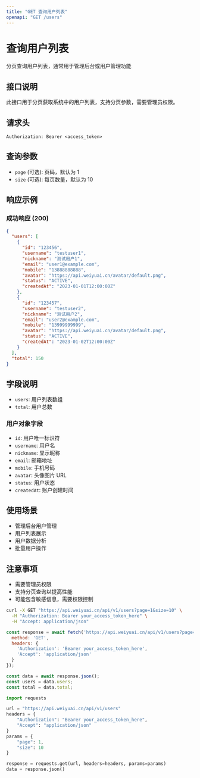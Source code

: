 ```yaml
---
title: "GET 查询用户列表"
openapi: "GET /users"
---
```


<div style={{ display: 'flex', justifyContent: 'space-between', alignItems: 'center', marginBottom: '20px' }}>
  <div>
    <h1 style={{ margin: 0 }}>查询用户列表</h1>
    <p style={{ margin: '8px 0 0 0', color: '#6B7280' }}>分页查询用户列表，通常用于管理后台或用户管理功能</p>
  </div>
  <TryButton title="Try it" endpoint="https://api.weiyuai.cn/users" method="GET" apiTitle="查询用户列表" />
</div>

## 接口说明

此接口用于分页获取系统中的用户列表，支持分页参数，需要管理员权限。

## 请求头

```
Authorization: Bearer <access_token>
```

## 查询参数

- `page` (可选): 页码，默认为 1
- `size` (可选): 每页数量，默认为 10

## 响应示例

### 成功响应 (200)

```json
{
  "users": [
    {
      "id": "123456",
      "username": "testuser1",
      "nickname": "测试用户1",
      "email": "user1@example.com",
      "mobile": "13888888888",
      "avatar": "https://api.weiyuai.cn/avatar/default.png",
      "status": "ACTIVE",
      "createdAt": "2023-01-01T12:00:00Z"
    },
    {
      "id": "123457",
      "username": "testuser2",
      "nickname": "测试用户2",
      "email": "user2@example.com",
      "mobile": "13999999999",
      "avatar": "https://api.weiyuai.cn/avatar/default.png",
      "status": "ACTIVE",
      "createdAt": "2023-01-02T12:00:00Z"
    }
  ],
  "total": 150
}
```

## 字段说明

- `users`: 用户列表数组
- `total`: 用户总数

### 用户对象字段

- `id`: 用户唯一标识符
- `username`: 用户名
- `nickname`: 显示昵称
- `email`: 邮箱地址
- `mobile`: 手机号码
- `avatar`: 头像图片 URL
- `status`: 用户状态
- `createdAt`: 账户创建时间

## 使用场景

- 管理后台用户管理
- 用户列表展示
- 用户数据分析
- 批量用户操作

## 注意事项

- 需要管理员权限
- 支持分页查询以提高性能
- 可能包含敏感信息，需要权限控制

<RequestExample>

```bash cURL
curl -X GET "https://api.weiyuai.cn/api/v1/users?page=1&size=10" \
  -H "Authorization: Bearer your_access_token_here" \
  -H "Accept: application/json"
```

```javascript JavaScript
const response = await fetch('https://api.weiyuai.cn/api/v1/users?page=1&size=10', {
  method: 'GET',
  headers: {
    'Authorization': 'Bearer your_access_token_here',
    'Accept': 'application/json'
  }
});

const data = await response.json();
const users = data.users;
const total = data.total;
```

```python Python
import requests

url = "https://api.weiyuai.cn/api/v1/users"
headers = {
    "Authorization": "Bearer your_access_token_here",
    "Accept": "application/json"
}
params = {
    "page": 1,
    "size": 10
}

response = requests.get(url, headers=headers, params=params)
data = response.json()
```

</RequestExample>